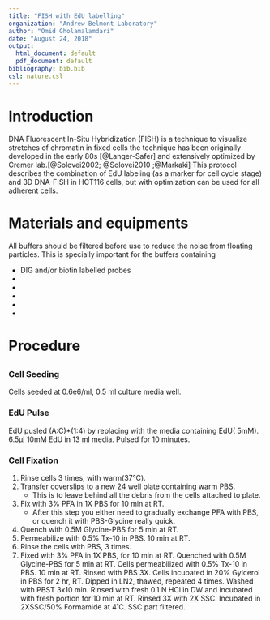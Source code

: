 ```yaml
---
title: "FISH with EdU labelling"
organization: "Andrew Belmont Laboratory"
author: "Omid Gholamalamdari"
date: "August 24, 2018"
output:
  html_document: default
  pdf_document: default
bibliography: bib.bib
csl: nature.csl
---
```


# Introduction

DNA Fluorescent In-Situ Hybridization (FISH) is a technique to visualize stretches of chromatin in fixed cells the
technique has been originally developed in the early 80s [@Langer-Safer] and extensively optimized by Cremer lab.[@Solovei2002; @Solovei2010 ;@Markaki] 
This protocol describes the combination of EdU labeling (as a marker for cell cycle stage) and 3D DNA-FISH in HCT116 cells, but with optimization can be used for all adherent cells.

# Materials and equipments
All buffers should be filtered before use to reduce the noise from floating particles.
This is specially important for the buffers containing 

+ DIG and/or biotin labelled probes
+ 
+ 
+ 
+ 
+

# Procedure
##
### Cell Seeding
Cells seeded at 0.6e6/ml, 0.5 ml culture media well.

### EdU Pulse
EdU pusled (A:C)*(1:4) by replacing with the media containing EdU( 5mM).
6.5µl 10mM EdU in 13 ml media.
Pulsed for 10 minutes.

### Cell Fixation

(@) Rinse cells 3 times, with warm(37&deg;C).
(@) Transfer coverslips to a new 24 well plate containing warm PBS. 
    + This is to leave behind all the debris from the cells attached to plate.
(@) Fix with 3% PFA in 1X PBS for 10 min at RT.
    + After this step you either need to gradually exchange PFA with PBS, or quench it with PBS-Glycine really quick.
(@) Quench with 0.5M Glycine-PBS for 5 min at RT.
(@) Permeabilize with 0.5% Tx-10 in PBS. 10 min at RT.
(@) Rinse the cells with PBS, 3 times.
(@) 
Fixed with 3% PFA in 1X PBS, for 10 min at RT.
Quenched with 0.5M Glycine-PBS for 5 min at RT.
Cells permeabilized with 0.5% Tx-10 in PBS. 10 min at RT.
Rinsed with PBS 3X.
Cells incubated in 20% Gylcerol in PBS for 2 hr, RT.
Dipped in LN2, thawed, repeated 4 times.
Washed with PBST 3x10 min.
Rinsed with fresh 0.1 N HCl in DW and incubated with fresh portion for 10 min at RT.
Rinsed 3X with 2X SSC.
Incubated in 2XSSC/50% Formamide at 4˚C.
SSC part filtered.